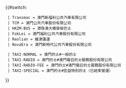 <noinclude>{{Esoteric}}</noinclude><includeonly>{{#switch:{{{1}}}
  <!-- 巴士 -->
  | Transmac = 澳門新福利公共汽車有限公司
  | TCM = 澳門公共汽車股份有限公司
  | HKZM-BUS = 港珠澳大橋穿梭巴士
  | FokLei = 澳門福利公共汽車股份有限公司
  | Reolian = 維澳蓮運
  | NovaEra = 澳門新時代公共汽車股份有限公司
  <!-- 的士 -->
  | TAXI-NORMAL = 澳門的士#一般的士
  | TAXI-RADIO = 澳門的士#澳門電召的士服務股份有限公司
  | TAXI-RADIO-FEE = 澳門的士#澳門電召的士服務股份有限公司
  | TAXI-SPECIAL = 澳門的士#宏益特別的士（已結束營運）
}}</includeonly>